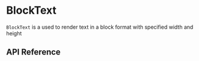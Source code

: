 
<Meta title="Components / BlockText" component={BlockText} />

# BlockText

`BlockText` is a used to render text in a block format with specified width and height

<Preview>
  <Story name="example">
    <Row>
      <BlockText
        width={400}
        height={30}
        text="T2DM. New dx. HL. Migraine. Hypothyroid. Works as exec assistant at ACME Corp. Her boss knows Sami Inkinen."
      />
    </Row>
  </Story>
</Preview>

## API Reference

<Props of={BlockText} />
